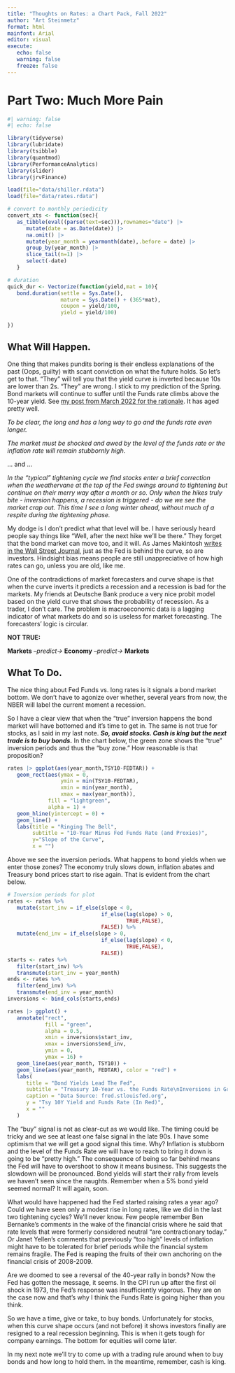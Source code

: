 ```yaml
---
title: "Thoughts on Rates: a Chart Pack, Fall 2022"
author: "Art Steinmetz"
format: html
mainfont: Arial
editor: visual
execute: 
   echo: false
   warning: false
   freeze: false
---
```


# Part Two: Much More Pain

```r
#| warning: false
#| echo: false

library(tidyverse)
library(lubridate)
library(tsibble)
library(quantmod)
library(PerformanceAnalytics)
library(slider)
library(jrvFinance)

load(file="data/shiller.rdata")
load(file="data/rates.rdata")

# convert to monthly periodicity
convert_xts <- function(sec){
   as_tibble(eval((parse(text=sec))),rownames="date") |>
      mutate(date = as.Date(date)) |>
      na.omit() |>
      mutate(year_month = yearmonth(date),.before = date) |>
      group_by(year_month) |>
      slice_tail(n=1) |>
      select(-date)
   }

# duration
quick_dur <- Vectorize(function(yield,mat = 10){
   bond.duration(settle = Sys.Date(),
                 mature = Sys.Date() + (365*mat),
                 coupon = yield/100,
                 yield = yield/100)

})

```

## What Will Happen.

One thing that makes pundits boring is their endless explanations of the past (Oops, guilty) with scant conviction on what the future holds. So let's get to that. "They" will tell you that the yield curve is inverted because 10s are lower than 2s. "They" are wrong. I stick to my prediction of the Spring. Bond markets will continue to suffer until the Funds rate climbs above the 10-year yield. See [my post from March 2022 for the rationale](https://www.linkedin.com/posts/asteinmetz_markets-activity-6914653620307140610-wgYi). It has aged pretty well.

::: {.callout-note appearance="minimal"}
*To be clear, the long end has a long way to go and the funds rate even longer.* 

*The market must be shocked and awed by the level of the funds rate or the inflation rate will remain stubbornly high.*
:::

... and ...

::: {.callout-note appearance="minimal"}
*In the "typical" tightening cycle we find stocks enter a brief correction when the weathervane at the top of the Fed swings around to tightening but continue on their merry way after a month or so. Only when the hikes truly bite - inversion happens, a recession is triggered - do we we see the market crap out. This time I see a long winter ahead, without much of a respite during the tightening phase.*
:::

My dodge is I don't predict what that level will be. I have seriously heard people say things like "Well, after the next hike we'll be there." They forget that the bond market can move too, and it will. As James Makintosh [writes in the Wall Street Journal](https://www.wsj.com/articles/markets-keep-making-the-same-mistake-about-inflation-11663163494?mod=markets_lead_pos6), just as the Fed is behind the curve, so are investors. Hindsight bias means people are still unappreciative of how high rates can go, unless you are old, like me.

One of the contradictions of market forecasters and curve shape is that when the curve inverts it predicts a recession and a recession is bad for the markets. My friends at Deutsche Bank produce a very nice probit model based on the yield curve that shows the probability of recession. As a trader, I don't care. The problem is macroeconomic data is a lagging indicator of what markets do and so is useless for market forecasting. The forecasters' logic is circular.

**NOT TRUE:**

**Markets** *--predict-\>* **Economy** *--predict-\>* **Markets**

## What To Do.

The nice thing about Fed Funds vs. long rates is it signals a bond market bottom. We don't have to agonize over whether, several years from now, the NBER will label the current moment a recession.

So I have a clear view that when the "true" inversion happens the bond market will have bottomed and it's time to get in. The same is not true for stocks, as I said in my last note. ***So, avoid stocks. Cash is king but the next trade is to buy bonds.*** In the chart below, the green zone shows the "true" inversion periods and thus the "buy zone." How reasonable is that proposition?

```r
rates |> ggplot(aes(year_month,TSY10-FEDTAR)) +
   geom_rect(aes(ymax = 0,
                 ymin = min(TSY10-FEDTAR),
                 xmin = min(year_month),
                 xmax = max(year_month)),
             fill = "lightgreen",
             alpha = 1) +
   geom_hline(yintercept = 0) +
   geom_line() +
   labs(title = "Ringing The Bell",
        subtitle = "10-Year Minus Fed Funds Rate (and Proxies)",
        y="Slope of the Curve",
        x = "")
```

Above we see the inversion periods. What happens to bond yields when we enter those zones? The economy truly slows down, inflation abates and Treasury bond prices start to rise again. That is evident from the chart below.

```r
# Inversion periods for plot
rates <- rates %>%
   mutate(start_inv = if_else(slope < 0,
                              if_else(lag(slope) > 0,
                                      TRUE,FALSE),
                              FALSE)) %>% 
   mutate(end_inv = if_else(slope > 0,
                              if_else(lag(slope) < 0,
                                      TRUE,FALSE),
                              FALSE))
starts <- rates %>% 
   filter(start_inv) %>% 
   transmute(start_inv = year_month)
ends <- rates %>% 
   filter(end_inv) %>% 
   transmute(end_inv = year_month)
inversions <- bind_cols(starts,ends)

rates |> ggplot() + 
   annotate("rect",
            fill = "green",
            alpha = 0.5,
            xmin = inversions$start_inv,
            xmax = inversions$end_inv,
            ymin = 0,
            ymax = 16) + 
   geom_line(aes(year_month, TSY10)) +
   geom_line(aes(year_month, FEDTAR), color = "red") + 
   labs(
      title = "Bond Yields Lead The Fed",
      subtitle = "Treasury 10-Year vs. the Funds Rate\nInversions in Green",
      caption = "Data Source: fred.stlouisfed.org",
      y = "Tsy 10Y Yield and Funds Rate (In Red)",
      x = ""
   ) 
```

The "buy" signal is not as clear-cut as we would like. The timing could be tricky and we see at least one false signal in the late 90s. I have some optimism that we will get a good signal this time. Why? Inflation is stubborn and the level of the Funds Rate we will have to reach to bring it down is going to be "pretty high." The consequence of being so far behind means the Fed will have to overshoot to show it means business. This suggests the slowdown will be pronounced. Bond yields will start their rally from levels we haven't seen since the naughts. Remember when a 5% bond yield seemed normal? It will again, soon.

What would have happened had the Fed started raising rates a year ago? Could we have seen only a modest rise in long rates, like we did in the last two tightening cycles? We'll never know. Few people remember Ben Bernanke's comments in the wake of the financial crisis where he said that rate levels that were formerly considered neutral "are contractionary today." Or Janet Yellen's comments that previously "too high" levels of inflation might have to be tolerated for brief periods while the financial system remains fragile. The Fed is reaping the fruits of their own anchoring on the financial crisis of 2008-2009.

Are we doomed to see a reversal of the 40-year rally in bonds? Now the Fed has gotten the message, it seems. In the CPI run up after the first oil shock in 1973, the Fed's response was insufficiently vigorous. They are on the case now and that's why I think the Funds Rate is going higher than you think.

So we have a time, give or take, to buy bonds. Unfortunately for stocks, when this curve shape occurs (and not before) it shows investors finally are resigned to a real recession beginning. This is when it gets tough for company earnings. The bottom for equities will come later.

In my next note we'll try to come up with a trading rule around when to buy bonds and how long to hold them. In the meantime, remember, cash is king.
